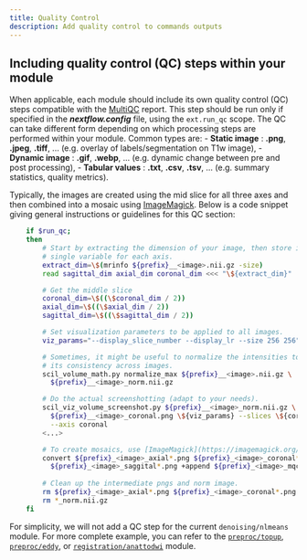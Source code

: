 ```yaml
---
title: Quality Control
description: Add quality control to commands outputs
---
```


## Including quality control (QC) steps within your module

When applicable, each module should include its own quality control (QC) steps compatible with the
[MultiQC](https://docs.seqera.io/multiqc) report. This step should be run only
if specified in the **_nextflow.config_** file, using the `ext.run_qc` scope.
The QC can take different form depending on which processing steps are
performed within your module.
Common types are:
    - **Static image** : **.png**, **.jpeg**, **.tiff**, ... (e.g. overlay of labels/segmentation on T1w image),
    - **Dynamic image** : **.gif**, **.webp**, ... (e.g. dynamic change between pre and post processing),
    - **Tabular values** : **.txt**, **.csv**, **.tsv**, ... (e.g. summary statistics, quality metrics).

Typically, the images are created using the mid slice for all three axes and then
combined into a mosaic using [ImageMagick](https://imagemagick.org/index.php).
Below is a code snippet giving general instructions or guidelines for this QC section:

```bash
    if $run_qc;
    then
        # Start by extracting the dimension of your image, then store it into a
        # single variable for each axis.
        extract_dim=\$(mrinfo ${prefix}__<image>.nii.gz -size)
        read sagittal_dim axial_dim coronal_dim <<< "\${extract_dim}"

        # Get the middle slice
        coronal_dim=\$((\$coronal_dim / 2))
        axial_dim=\$((\$axial_dim / 2))
        sagittal_dim=\$((\$sagittal_dim / 2))

        # Set visualization parameters to be applied to all images.
        viz_params="--display_slice_number --display_lr --size 256 256"

        # Sometimes, it might be useful to normalize the intensities to ensure 
        # its consistency across images.
        scil_volume_math.py normalize_max ${prefix}__<image>.nii.gz \
          ${prefix}__<image>_norm.nii.gz

        # Do the actual screenshotting (adapt to your needs).
        scil_viz_volume_screenshot.py ${prefix}__<image>_norm.nii.gz \
          ${prefix}__<image>_coronal.png \${viz_params} --slices \${coronal_dim} \
          --axis coronal
        <...>

        # To create mosaics, use [ImageMagick](https://imagemagick.org/index.php).
        convert ${prefix}_<image>_axial*.png ${prefix}_<image>_coronal*.png \
          ${prefix}_<image>_saggital*.png +append ${prefix}_<image>_mqc.png
        
        # Clean up the intermediate pngs and norm image.
        rm ${prefix}_<image>_axial*.png ${prefix}_<image>_coronal*.png ${prefix}_<image>_saggital*.png
        rm *_norm.nii.gz
    fi
```

For simplicity, we will not add a QC step for the current `denoising/nlmeans` module.
For more complete example, you can refer to the [`preproc/topup`](https://github.com/scilus/nf-neuro/blob/main/modules/nf-neuro/preproc/topup/main.nf),
[`preproc/eddy`](https://github.com/scilus/nf-neuro/blob/main/modules/nf-neuro/preproc/eddy/main.nf),
or [`registration/anattodwi`](https://github.com/scilus/nf-neuro/blob/main/modules/nf-neuro/registration/anattodwi/main.nf) module.